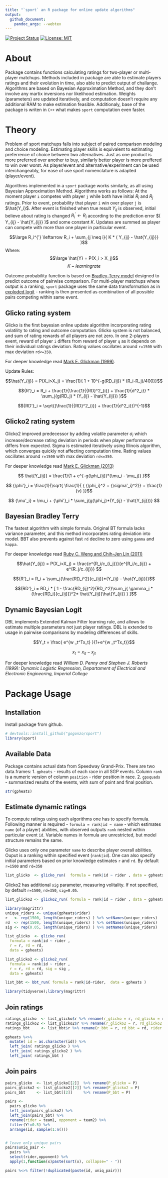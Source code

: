 ```yaml
---
title: "`sport` an R package for online update algorithms"
output:
  github_document:
    pandoc_args: --webtex
---
```


[![Project Status](http://www.repostatus.org/badges/latest/active.svg)](http://www.repostatus.org/#active)
[![License: MIT](https://img.shields.io/badge/License-MIT-yellow.svg)](https://opensource.org/licenses/MIT)

# About
Package contains functions calculating ratings for two-player or multi-player matchups. Methods included in package are able to estimate players ratings and their evolution in time, also able to predict output of challange. 
Algorithms are based on Bayesian Approximation Method, and they don't involve any martix inversions nor likelihood estimation. Weights (parameters) are updated iteratively, and computation doesn't require any additional RAM to make estimation feasible. Additionaly, base of the package is writen in `C++` what makes `sport` computation even faster. 

# Theory
Problem of sport matchups falls into subject of paired comparison modeling and choice modeling. Estimating player skills is equivalent to estimating preferrence of choice between two alternatives. Just as one product is more preferred over another to buy, similarly better player is more preffered to win over worst. As player/event and alternative/experiment can be used interchangeably, for ease of use sport nomenclature is adapted (player/event).  

Algorithms implemented in a `sport` package works similarly, as all using Bayesian Approximation Method. Algorithms works as follows:
At the moment player `i` competes with player `j` while both have initial $R_i$ and $R_j$ ratings. Prior to event, probability that player `i` win over player `j` is $\hat{Y_i}$. After event is finished when true result $Y_{ij}$ is observed, initial believe about rating is changed $R_i^{'} \leftarrow R_i$ according to the prediction error $( Y_{ij} - \hat{Y_{ij}}  )$ and some constant $K$. Updates are summed as player can compete with more than one player in particular event.

$$\large R_i^{'} \leftarrow R_i + \sum_{j \neq i}{ K * ( Y_{ij} - \hat{Y_{ij}}}  )$$
Where: 
    $$\large \hat{Y} = P(X_i > X_j)$$ 
    $$K - learning rate$$

Outcome probability function is based on [Bradley-Terry model](https://en.wikipedia.org/wiki/Bradley%E2%80%93Terry_model) designed to predict outcome of pairwise comparison. For multi-player matchups where output is a ranking, `sport` package uses the same data transformation as in [exploded logit](https://www.jstor.org/stable/270983) - ranking is then presented as combination of all possible pairs competing within same event.

## Glicko rating system
Glicko is the first bayesian online update algorithm incorporating rating volatility to rating and outcome computation. Glicko system is not balanced, and sum of rating rewards of all players are not zero. In one 2-players event, reward of player `i` differs from reward of player `q` as it depends on their individual ratings deviation. Rating values oscillates around `r=1500` with max deviation `rd<=350`.

For deeper knowledge read [Mark E. Glickman (1999)](http://www.glicko.net/research/glicko.pdf).

Update Rules:

$$\hat{Y_{ij}} = P(X_i>X_j) = \frac{1}{ 1 + 10^{-g(RD_{ij}) * (R_i-R_j)/400}}$$

$${R'}_i = R_i +  \frac{1}{\frac{1}{{RD}^2_{i}} + \frac{1}{d^2_i}} * \sum_j{g(RD_j) * (Y_{ij} - \hat{Y_{ij}})  }$$

$${RD'}_i = \sqrt{(\frac{1}{{RD}^2_{i}} + \frac{1}{d^2_i}})^{-1}$$

## Glicko2 rating system
Glicko2 improved predecessor by adding volatile parameter $\sigma_i$ which increase/decrease rating deviation in periods when player performance differs from expected. Sigma is estimated iteratively using Illinois algorithm, which converges quickly not affecting computation time. Rating values oscillates around `r=1500` with max deviation `rd<=350`.

For deeper knowledge read [Mark E. Glickman (2013)](http://www.glicko.net/glicko/glicko2.pdf)

$$ \hat{Y_{ij}} = \frac{1}{1 + e^{-g(\phi_{ij})*(\mu_i  - \mu_j)} }$$

$$ {\phi'}_i = \frac{1}{\sqrt{ \frac{1}{ { {\phi_i}^2 + {\sigma'_i}^2}} + \frac{1}{v}  }}$$

$$ {\mu'_i} = \mu_i + {\phi'}_i * \sum_j{g(\phi_j)*(Y_{ij} - \hat{Y_{ij}})} $$


## Bayesian Bradley Terry
The fastest algorithm with simple formula. Original BT formula lacks variance parameter, and this method incorporates rating deviation into model. BBT also prevents against fast `rd` decline to zero using `gamma` and `kappa`.

For deeper knowledge read [Ruby C. Weng and Chih-Jen Lin (2011)](http://jmlr.csail.mit.edu/papers/volume12/weng11a/weng11a.pdf)

$$\hat{Y_{ij}} = P(X_i>X_j) = \frac{e^{R_i/c_{i_j}}}{e^{R_i/c_{ij}} + e^{R_j/c_{ij}}} $$

$${R'}_i = R_i + \sum_j{\frac{RD_i^2}{c_{ij}}*(Y_{ij} - \hat{Y_{ij}})}$$

$${RD'}_i = RD_i * [ 1 - \frac{RD_{ij}^2}{RD_i^2}\sum_j{ \gamma_j * (\frac{RD_i}{c_{ij}})^2* \hat{Y_{ij}}\hat{Y_{ji}}   } ]$$



## Dynamic Bayesian Logit
DBL implements Extended Kalman Filter learning rule, and allows to estimate multiple parameters not just player ratings. DBL is extended to usage in pairwise comparisons by modeling differences of skills. 

$$Y_t = \frac{ e^{w _t^Tx_t} }{1+e^{w _t^Tx_t}}$$

$$x_t = x_{it} - x_{jt}$$


For deeper knowledge read  *William D. Penny and Stephen J. Roberts (1999): Dynamic Logistic Regression, Departament of Electrical and Electronic Engineering, Imperial College*


# Package Usage

## Installation
Install package from github.

```r
# devtools::install_github("gogonzo/sport")
library(sport)
```

## Available Data
Package contains actual data from Speedway Grand-Prix. There are two data.frames: 
1. `gpheats` - results of each race in all SGP events. Column `rank` is a numeric version of column `position` - rider position in race.
2. `gpsquads` - summarized results of the events, with sum of point and final position.

```r
str(gpheats)
```

## Estimate dynamic ratings

To compute ratings using each algorithms one has to specify formula. Following manner is required - `formula = rank|id ~ name` - which estimates `name` (of a player) abilities, with observed outputs `rank` nested within particular event `id`. Variable names in formula are unrestricted, but model structure remains the same. 

Glicko uses only one parameter `name` to describe player overall abilities. Ouput is a ranking within specified event (`rank|id`). One can also specify initial parameters based on prior knowledge estimates `r` and `rd`. By default `r=1500` and `rd=350`
```r
list_glicko  <- glicko_run(  formula = rank|id ~ rider , data = gpheats )
```

Glicko2 has additional `sig` parameter, measuring volitality. If not specified, by default `r=1500`, `rd=350`, `sig=0.05`.
```r
list_glicko2 <- glicko2_run( formula = rank|id ~ rider , data = gpheats )
```


```r
library(magrittr)
unique_riders <- unique(gpheats$rider)
r   <- rep(1500, length(unique_riders) ) %>% setNames(unique_riders)
rd  <- rep(1500, length(unique_riders) ) %>% setNames(unique_riders)
sig <- rep(0.05, length(unique_riders) ) %>% setNames(unique_riders)

list_glicko  <- glicko_run( 
  formula = rank|id ~ rider , 
  r = r, rd = rd, 
  data = gpheats)

list_glicko2 <- glicko2_run( 
  formula = rank|id ~ rider , 
  r = r, rd = rd, sig = sig ,
  data = gpheats)

```


```r
list_bbt <- bbt_run( formula = rank|id~rider,  data = gpheats )
```



```r
library(tidyverse);library(magrittr)

```


## Join ratings
```r
ratings_glicko  <- list_glicko$r %>% rename(r_glicko = r, rd_glicko = rd, rider = names )
ratings_glicko2 <- list_glicko2$r %>% rename(r_glicko2 = r, rd_glicko2 = rd, rider = names )
ratings_bbt     <- list_bbt$r %>% rename(r_bbt = r, rd_bbt = rd, rider = names )

gpheats %<>%
  mutate( id = as.character(id)) %>%
  left_join( ratings_glicko ) %>%
  left_join( ratings_glicko2 ) %>%
  left_join( ratings_bbt )
```

## Join pairs
```r
pairs_glicko  <- list_glicko[[2]]  %>% rename(P_glicko = P)
pairs_glicko2 <- list_glicko2[[2]] %>% rename(P_glicko2 = P)
pairs_bbt     <- list_bbt[[2]]     %>% rename(P_bbt = P)

pairs <-
  pairs_glicko %>%
  left_join(pairs_glicko2) %>%
  left_join(pairs_bbt) %>%
  rename(rider = team1, opponent = team2) %>%
  filter(Y!=0.5) %>%
  arrange(id, sample(1:n()))


# leave only unique pairs
pairs$uniq_pair <-
  pairs %>% 
  select(rider,opponent) %>% 
  apply(1,function(x)paste(sort(x), collapse=" - ")) 

pairs %<>% filter(!duplicated(paste(id, uniq_pair)))

```



